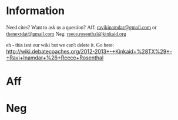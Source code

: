 =Information= 
<span style="font-family: 'Times New Roman',Times,serif;">Need cites? Want to ask us a question?</span>
<span style="font-family: 'Times New Roman',Times,serif;">Aff: [[mailto:ravikinamdar@gmail.com|ravikinamdar@gmail.com]] or [[mailto:thenextdat@gmail.com|thenextdat@gmail.com]]</span>
<span style="font-family: 'Times New Roman',Times,serif;">Neg: [[mailto:reece.rosenthal@kinkaid.org|reece.rosenthal@kinkaid.org]]</span>

<span style="font-family: 'Times New Roman',Times,serif;">eh - this isnt our wiki but we can't delete it. Go here: </span>
http://wiki.debatecoaches.org/2012-2013+-+Kinkaid+%28TX%29+-+Ravi+Inamdar+%26+Reece+Rosenthal

=Aff= 
=Neg=